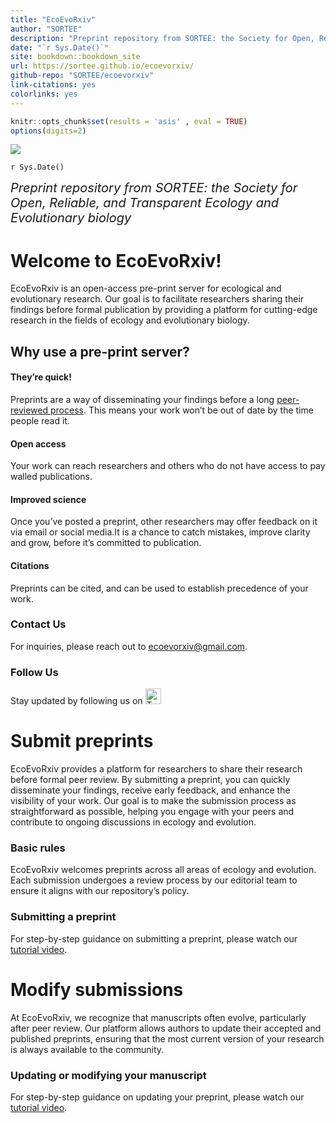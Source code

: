 ```yaml
---
title: "EcoEvoRxiv"
author: "SORTEE"
description: "Preprint repository from SORTEE: the Society for Open, Reliable, and Transparent Ecology and Evolutionary biology"
date: "`r Sys.Date()`"
site: bookdown::bookdown_site
url: https://sortee.github.io/ecoevorxiv/
github-repo: "SORTEE/ecoevorxiv"
link-citations: yes
colorlinks: yes
---
```


```r
knitr::opts_chunk$set(results = 'asis' , eval = TRUE)
options(digits=2)
```

![ ](assets/logo.png)

`r Sys.Date()`

<summary style=font-size:20px> *Preprint repository from SORTEE: the Society for Open, Reliable, and Transparent Ecology and Evolutionary biology* </summary>

# Welcome to EcoEvoRxiv!

EcoEvoRxiv is an open-access pre-print server for ecological and evolutionary research. Our goal is to facilitate researchers sharing their findings before formal publication by providing a platform for cutting-edge research in the fields of ecology and evolutionary biology.     

## Why use a pre-print server?

#### They’re quick!

Preprints are a way of disseminating your findings before a long [peer-reviewed process](https://www.nature.com/articles/530148a). This means your work won’t be out of date by the time people read it. 
  
#### Open access

Your work can reach researchers and others who do not have access to pay walled publications.    

#### Improved science

Once you’ve posted a preprint, other researchers may offer feedback on it via email or social media.It is a chance to catch mistakes, improve clarity and grow, before it’s committed to publication.   

#### Citations

Preprints can be cited, and can be used to establish precedence of your work.   


### Contact Us

For inquiries, please reach out to [ecoevorxiv@gmail.com](ecoevorxiv@gmail.com).  

### Follow Us

Stay updated by following us on [<img src="assets/twitter.png" alt="Twitter" width="25" heigh="25"/>](https://twitter.com/EcoEvoRxiv)  



<!--chapter:end:index.Rmd-->

# Submit preprints

EcoEvoRxiv provides a platform for researchers to share their research before formal peer review. By submitting a preprint, you can quickly disseminate your findings, receive early feedback, and enhance the visibility of your work. Our goal is to make the submission process as straightforward as possible, helping you engage with your peers and contribute to ongoing discussions in ecology and evolution.   

### Basic rules

EcoEvoRxiv welcomes preprints across all areas of ecology and evolution. Each submission undergoes a review process by our editorial team to ensure it aligns with our repository’s policy.   

### Submitting a preprint

For step-by-step guidance on submitting a preprint, please watch our [tutorial video](https://www.youtube.com/watch?v=CUSbYNNrXuU).  

<!--chapter:end:01_submit_preprint.Rmd-->

# Modify submissions 

At EcoEvoRxiv, we recognize that manuscripts often evolve, particularly after peer review. Our platform allows authors to update their accepted and published preprints, ensuring that the most current version of your research is always available to the community. 

### Updating or modifying your manuscript

For step-by-step guidance on updating your preprint, please watch our [tutorial video](). 






<!--chapter:end:02_modify_submission.Rmd-->


